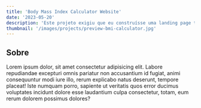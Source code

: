 ```yaml
---
title: 'Body Mass Index Calculator Website'
date: '2023-05-20'
description: 'Este projeto exigiu que eu construísse uma landing page totalmente responsiva aos designs fornecidos. Usei HTML5, junto com CSS Grid e JavaScript para as áreas que exigiam interatividade, como o controle deslizante de depoimento.'
thumbnail: '/images/projects/preview-bmi-calculator.jpg'
---
```


## Sobre 

Lorem ipsum dolor, sit amet consectetur adipisicing elit. Labore repudiandae excepturi omnis pariatur non accusantium id fugiat, animi consequuntur modi iure illo, rerum explicabo natus deserunt, tempore placeat! Iste numquam porro, sapiente ut veritatis quos error ducimus voluptates incidunt dolore esse laudantium culpa consectetur, totam, eum rerum dolorem possimus dolores?
